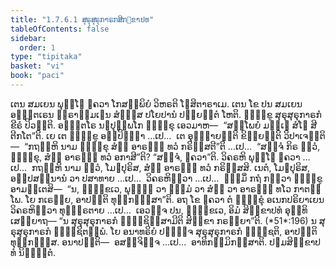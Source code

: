 ```yaml
---
title: "1.7.6.1 ສຸຣຸສຸຣຸກາຣກສິກ຺ຂາປທ"
tableOfContents: false
sidebar:
  order: 1
type: "tipitaka"
basket: "vi"
book: "paci"
---
```



<DynamicBreadcrumb />

<Division number="627" book="paci">

<Paragraph number="1939" book="paci">
ເຕນ ສມເຍນ ພຸທ຺ໂຘ ຠຄວາ ໂກສມ຺ພິຍໍ ວິຫຣຕິ ໂຆສິຕາຣາເມ. ເຕນ ໂຂ ປນ ສມເຍນ ອຎ຺ຎຕເຣນ ພ຺ຣາຫ຺ມເຓນ ສໍຆສ຺ສ ປໂຍປານໍ ປຏິຍຕ຺ຕໍ ໂຫຕິ. ຠິກ຺ຂູ ສຸຣຸສຸຣຸກາຣກໍ ຂີຣໍ ປິວນ຺ຕິ. ອຎ຺ຎຕໂຣ ນຏປຸພ຺ພໂກ ຠິກ຺ຂຸ ເອວມາຫ—  “ສພ຺ໂພຍໍ ມຎ຺ເຎ ສໍໂຆ ສີຕີກໂຕ”ຕິ.
</Paragraph>

<Paragraph number="1940" book="paci">
ເຍ ເຕ ຠິກ຺ຂູ ອປ຺ປິຈ຺ຉາ …ເປ…  ເຕ ອຸຊ຺ຌາຍນ຺ຕິ ຂິຍ຺ຍນ຺ຕິ ວິປາເຈນ຺ຕິ—  “ກຖຎ຺ຫິ ນາມ ຠິກ຺ຂຸ ສໍຆໍ ອາຣພ຺ຠ ທວໍ ກຣິສ຺ສຕີ”ຕິ …ເປ…  “ສຈ຺ຈໍ ກິຣ ຕ຺ວໍ, ຠິກ຺ຂຸ, ສໍຆໍ ອາຣພ຺ຠ ທວໍ ອກາສີ”ຕິ? “ສຈ຺ຈໍ, ຠຄວາ”ຕິ. ວິຄຣຫິ ພຸທ຺ໂຘ ຠຄວາ …ເປ…  ກຖຎ຺ຫິ ນາມ ຕ຺ວໍ, ໂມຆປຸຣິສ, ສໍຆໍ ອາຣພ຺ຠ ທວໍ ກຣິສ຺ສສິ. ເນຕໍ, ໂມຆປຸຣິສ, ອປ຺ປສນ຺ນານໍ ວາ ປສາທາຍ …ເປ…  ວິຄຣຫິຕ຺ວາ …ເປ…  ຘມ຺ມິໍ ກຖໍ ກຕ຺ວາ ຠິກ຺ຂູ ອາມນ຺ເຕສິ—  “ນ, ຠິກ຺ຂເວ, ພຸທ຺ຘໍ ວາ ຘມ຺ມໍ ວາ ສໍຆໍ ວາ ອາຣພ຺ຠ ທໂວ ກາຕພ຺ໂພ. ໂຍ ກເຣຍ຺ຍ, ອາປຕ຺ຕິ ທຸກ຺ກຏສ຺ສາ”ຕິ. ອຖ ໂຂ ຠຄວາ ຕໍ ຠິກ຺ຂຸໍ ອເນກປຣິຍາເຍນ ວິຄຣຫິຕ຺ວາ ທຸພ຺ຠຣຕາຍ …ເປ…  ເອວຎ຺ຈ ປນ, ຠິກ຺ຂເວ, ອິມໍ ສິກ຺ຂາປທໍ ອຸທ຺ທິເສຍ຺ຍາຖ—
</Paragraph>

<Paragraph number="1941" book="paci">
<Emphasis>“ນ ສຸຣຸສຸຣຸກາຣກໍ ຠຸຎ຺ຊິສ຺ສາມີຕິ ສິກ຺ຂາ ກຣຓີຍາ”</Emphasis>ຕິ. (*51*:<Emphasis>196</Emphasis>)
</Paragraph>

<Paragraph number="1942" book="paci">
ນ ສຸຣຸສຸຣຸກາຣກໍ ຠຸຎ຺ຊິຕພ຺ພໍ. ໂຍ ອນາທຣິຍໍ ປຏິຈ຺ຈ ສຸຣຸສຸຣຸກາຣກໍ ຠຸຎ຺ຊຕິ, ອາປຕ຺ຕິ ທຸກ຺ກຏສ຺ສ.
</Paragraph>

<Paragraph number="1943" book="paci">
ອນາປຕ຺ຕິ—  ອສຎ຺ຈິຈ຺ຈ …ເປ…  ອາທິກມ຺ມິກສ຺ສາຕິ.

</Paragraph>
</Division>

<Paragraph number="1944" type="center" book="paci">
ປຐມສິກ຺ຂາປທໍ ນິຏ຺ຐິຕໍ.
</Paragraph>